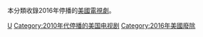 本分類收錄2016年停播的[[美國|美國]][[電視劇|電視劇]]。

{{year by category
|m=2
|c=0
|d=1
|y=6
|cat=停播的美國電視剧
|sortkey=美國電視
|parent=各年停播的美國電視劇
|subcat=2016年美國電視
}}

[[Category:2016年停播的電視劇|U]]
[[Category:2010年代停播的美国电视剧|Category:2010年代停播的美国电视剧]]
[[Category:2016年美國廢除|Category:2016年美國廢除]]